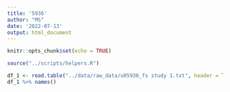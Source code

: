 ```yaml
---
title: '5936'
author: "MS"
date: '2022-07-13'
output: html_document
---
```


```r
knitr::opts_chunk$set(echo = TRUE)

source("../scripts/helpers.R")

df_1 <- read.table("../data/raw_data/u05936_fs study 1.txt", header = T)
df_1 %>% names()
```
